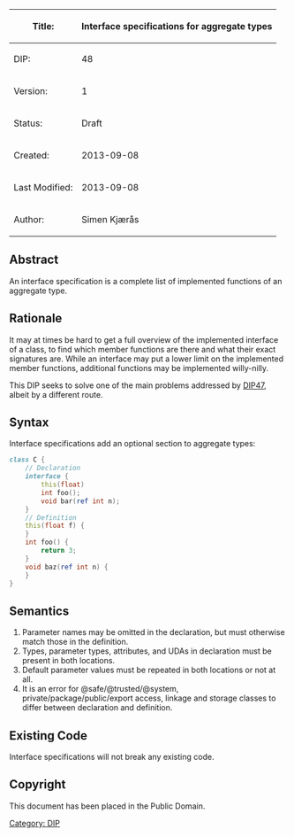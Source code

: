 {| class="wikitable"
!Title:
!'''Interface specifications for aggregate types'''
|-
|DIP:
|48
|-
|Version:
|1
|-
|Status:
|Draft
|-
|Created:
|2013-09-08
|-
|Last Modified:
|2013-09-08
|-
|Author:
|Simen Kjærås
|}

== Abstract ==

An interface specification is a complete list of implemented functions of an aggregate type.

== Rationale ==

It may at times be hard to get a full overview of the implemented interface of a class, to find which member functions are there and what their exact signatures are. While an interface may put a lower limit on the implemented member functions, additional functions may be implemented willy-nilly.

This DIP seeks to solve one of the main problems addressed by [[DIP47]], albeit by a different route.

== Syntax ==

Interface specifications add an optional section to aggregate types:

<syntaxhighlight lang="d">
class C {
    // Declaration
    interface {
        this(float)
        int foo();
        void bar(ref int n);
    }
    // Definition
    this(float f) {
    }
    int foo() {
        return 3;
    }
    void baz(ref int n) {
    }
}
</syntaxhighlight>

== Semantics ==

# Parameter names may be omitted in the declaration, but must otherwise match those in the definition.
# Types, parameter types, attributes, and UDAs in declaration must be present in both locations.
# Default parameter values must be repeated in both locations or not at all.
# It is an error for @safe/@trusted/@system, private/package/public/export access, linkage and storage classes to differ between declaration and definition.

== Existing Code ==

Interface specifications will not break any existing code.

== Copyright ==
This document has been placed in the Public Domain.

[[Category: DIP]]